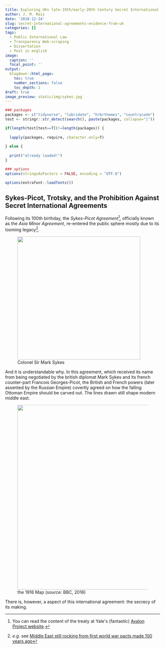 ```yaml
---
title: Exploring UKs late-19th/early-20th Century Secret International Agreements
author: J. M. Reis
date: '2018-12-24'
slug: secret-international-agreements-evidence-from-uk
categories: []
tags:
  - Public International Law
  - Transparency Web-scraping
  - Dissertation
  - Post in english
image:
  caption: ''
  focal_point: ''
output:
  blogdown::html_page:
    toc: true
    number_sections: false
    toc_depth: 2
draft: true
image_preview: static/img/sykes.jpg
---
```


```r
### packages
packages <- c("tidyverse", "lubridate", "hrbrthemes", "countrycode")
test <- stringr::str_detect(search(), paste(packages, collapse="|"))

if(length(test[test==T])!=length(packages)) {
  
  lapply(packages, require, character.only=T)
  
} else {
  
  print("already loaded!")
}

### options
options(stringsAsFactors = FALSE, encoding = "UTF-8")

options(extrafont::loadfonts())

```


## Sykes-Picot, Trotsky, and the Prohibition Against Secret International Agreements

Following its 100th birthday, the *Sykes-Picot Agreement*^[You can read the content of the treaty at Yale\'s (fantastic) [Avalon Project website](http://avalon.law.yale.edu/20th_century/sykes.asp).], officially known as the *Asia Minor Agreement*, re-entered the public sphere mostly due to its looming legacy^[*e.g.* see [Middle East still rocking from first world war pacts made 100 years ago](https://www.theguardian.com/world/on-the-middle-east/2015/dec/30/middle-east-still-rocking-from-first-world-war-pacts-made-100-years-ago)].


<figure class="image"><img src='/img/sykes.jpg#center' width=400'><figcaption> Colonel Sir Mark Sykes </figcaption></figure>


And it is understandable why. In this agreement, which received its name from being negotiated by the british diplomat Mark Sykes and its french counter-part Francois Georges-Picot, the British and French powers (later assented by the Russian Empire) covertly agreed on how the falling Ottoman Empire should be carved out. The lines drawn still shape modern middle east.


<figure class="image"><img src='/img/sykes-map.jpg#center' width=600'><figcaption> the 1916 Map (source: BBC, 2016) </figcaption></figure>


There is, however, a aspect of this international agreement: the secrecy of its making. 


 


